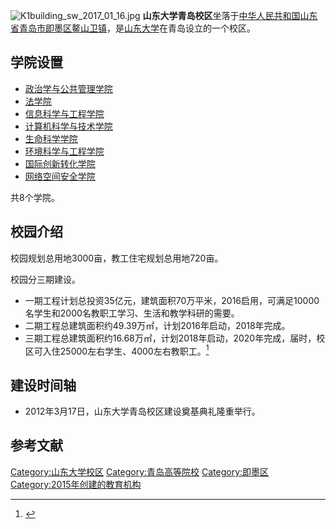 [[File:K1building_sw_2017_01_16.jpg|thumb]]
'''山东大学青岛校区'''坐落于[[中华人民共和国|中华人民共和国]][[山东省|山东省]][[青岛市|青岛市]][[即墨区|即墨区]][[鳌山卫镇|鳌山卫镇]]，是[[山东大学|山东大学]]在青岛设立的一个校区。

== 学院设置 ==
* [https://web.archive.org/web/20150708221055/http://www.pspa.sdu.edu.cn/ver1/ 政治学与公共管理学院]
* [http://www.law.sdu.edu.cn/ 法学院] {{Wayback|url=http://www.law.sdu.edu.cn/ |date=20050924075237 }}
* [http://www.ise.sdu.edu.cn/ 信息科学与工程学院] {{Wayback|url=http://www.ise.sdu.edu.cn/ |date=20050920061105 }}
* [http://www.cs.sdu.edu.cn/ 计算机科学与技术学院] {{Wayback|url=http://www.cs.sdu.edu.cn/ |date=20050924182812 }}
* [http://www.lifesci.sdu.edu.cn/ 生命科学学院] {{Wayback|url=http://www.lifesci.sdu.edu.cn/ |date=20050831090915 }}
* [http://www.huanke.sdu.edu.cn/ 环境科学与工程学院] {{Wayback|url=http://www.huanke.sdu.edu.cn/ |date=20050523235610 }}
* [https://web.archive.org/web/20190630113125/http://www.sdsii.sdu.edu.cn/ 国际创新转化学院]
* [http://www.cst.qd.sdu.edu.cn/ 网络空间安全学院] {{Wayback|url=http://www.cst.qd.sdu.edu.cn/ |date=20190630113126 }}

共8个学院。

== 校园介绍 ==

校园规划总用地3000亩，教工住宅规划总用地720亩。

校园分三期建设。

* 一期工程计划总投资35亿元，建筑面积70万平米，2016启用，可满足10000名学生和2000名教职工学习、生活和教学科研的需要。
* 二期工程总建筑面积约49.39万㎡，计划2016年启动，2018年完成。
* 三期工程总建筑面积约16.68万㎡，计划2018年启动，2020年完成，届时，校区可入住25000左右学生、4000左右教职工。<ref>{{cite web |url=http://www.qdxq.sdu.edu.cn |title=山东大学青岛校区 |publisher=山东大学青岛校区建设办公室 |date=2013-07-14 |language=zh-hans |accessdate=2020-10-08 |archive-date=2017-02-16 |archive-url=https://web.archive.org/web/20170216132556/http://www.qdxq.sdu.edu.cn/ |dead-url=no }}</ref>

== 建设时间轴 ==

* 2012年3月17日，山东大学青岛校区建设奠基典礼隆重举行。

== 参考文献 ==
{{Reflist}}

{{青岛高等院校}}
{{山东大学}}
{{Authority control}}
[[Category:山东大学校区|Category:山东大学校区]]
[[Category:青岛高等院校|Category:青岛高等院校]]
[[Category:即墨区|Category:即墨区]]
[[Category:2015年创建的教育机构|Category:2015年创建的教育机构]]
